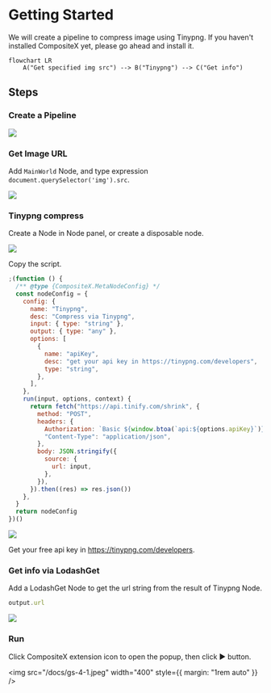 # Getting Started

We will create a pipeline to compress image using Tinypng. If you haven't installed CompositeX yet, please go ahead and install it.

```mermaid
flowchart LR
	A("Get specified img src") --> B("Tinypng") --> C("Get info")
```

## Steps

<div className="steps-container">

### Create a Pipeline

![](/docs/gs-0-1.jpeg)

### Get Image URL

Add `MainWorld` Node, and type expression `document.querySelector('img').src`.

![](/docs/gs-1-1.jpeg)

### Tinypng compress

Create a Node in Node panel, or create a disposable node.

![](/docs/gs-2-1.jpeg)

Copy the script.

```jsx
;(function () {
  /** @type {CompositeX.MetaNodeConfig} */
  const nodeConfig = {
    config: {
      name: "Tinypng",
      desc: "Compress via Tinypng",
      input: { type: "string" },
      output: { type: "any" },
      options: [
        {
          name: "apiKey",
          desc: "get your api key in https://tinypng.com/developers",
          type: "string",
        },
      ],
    },
    run(input, options, context) {
      return fetch("https://api.tinify.com/shrink", {
        method: "POST",
        headers: {
          Authorization: `Basic ${window.btoa(`api:${options.apiKey}`)}`,
          "Content-Type": "application/json",
        },
        body: JSON.stringify({
          source: {
            url: input,
          },
        }),
      }).then((res) => res.json())
    },
  }
  return nodeConfig
})()
```

![](/docs/gs-2-2.jpeg)

Get your free api key in https://tinypng.com/developers.

### Get info via LodashGet

Add a LodashGet Node to get the url string from the result of Tinypng Node.

```javascript
output.url
```

![](/docs/gs-3-1.jpeg)

### Run

Click CompositeX extension icon to open the popup, then click ▶️ button.

<img src="/docs/gs-4-1.jpeg" width="400" style={{ margin: "1rem auto" }} />

</div>

